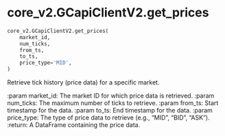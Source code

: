 # core_v2.GCapiClientV2.get_prices { #pygcapi.core_v2.GCapiClientV2.get_prices }

```python
core_v2.GCapiClientV2.get_prices(
    market_id,
    num_ticks,
    from_ts,
    to_ts,
    price_type='MID',
)
```

Retrieve tick history (price data) for a specific market.

:param market_id: The market ID for which price data is retrieved.
:param num_ticks: The maximum number of ticks to retrieve.
:param from_ts: Start timestamp for the data.
:param to_ts: End timestamp for the data.
:param price_type: The type of price data to retrieve (e.g., "MID", "BID", "ASK").
:return: A DataFrame containing the price data.
